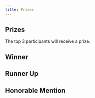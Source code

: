 ```yaml
---
title: Prizes
---
```


## Prizes

The top 3 participants will receive a prize.

## Winner

## Runner Up

## Honorable Mention

